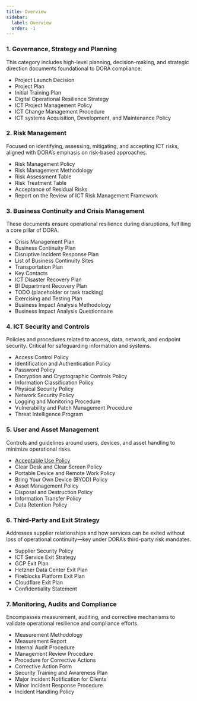 ```yaml
---
title: Overview
sidebar:
  label: Overview
  order: -1
---
```



### 1. **Governance, Strategy and Planning**

This category includes high-level planning, decision-making, and strategic direction documents foundational to DORA compliance.

* Project Launch Decision
* Project Plan
* Initial Training Plan
* Digital Operational Resilience Strategy
* ICT Project Management Policy
* ICT Change Management Procedure
* ICT systems Acquisition, Development, and Maintenance Policy

### 2. **Risk Management**

Focused on identifying, assessing, mitigating, and accepting ICT risks, aligned with DORA’s emphasis on risk-based approaches.

* Risk Management Policy
* Risk Management Methodology
* Risk Assessment Table
* Risk Treatment Table
* Acceptance of Residual Risks
* Report on the Review of ICT Risk Management Framework

### 3. **Business Continuity and Crisis Management**

These documents ensure operational resilience during disruptions, fulfilling a core pillar of DORA.

* Crisis Management Plan
* Business Continuity Plan
* Disruptive Incident Response Plan
* List of Business Continuity Sites
* Transportation Plan
* Key Contacts
* ICT Disaster Recovery Plan
* BI Department Recovery Plan
* TODO (placeholder or task tracking)
* Exercising and Testing Plan
* Business Impact Analysis Methodology
* Business Impact Analysis Questionnaire

### 4. **ICT Security and Controls**

Policies and procedures related to access, data, network, and endpoint security. Critical for safeguarding information and systems.

* Access Control Policy
* Identification and Authentication Policy
* Password Policy
* Encryption and Cryptographic Controls Policy
* Information Classification Policy
* Physical Security Policy
* Network Security Policy
* Logging and Monitoring Procedure
* Vulnerability and Patch Management Procedure
* Threat Intelligence Program

### 5. **User and Asset Management**

Controls and guidelines around users, devices, and asset handling to minimize operational risks.

* [Acceptable Use Policy](/templates/user-and-asset-management/acceptable-use-policy)
* Clear Desk and Clear Screen Policy
* Portable Device and Remote Work Policy
* Bring Your Own Device (BYOD) Policy
* Asset Management Policy
* Disposal and Destruction Policy
* Information Transfer Policy
* Data Retention Policy

### 6. **Third-Party and Exit Strategy**

Addresses supplier relationships and how services can be exited without loss of operational continuity—key under DORA’s third-party risk mandates.

* Supplier Security Policy
* ICT Service Exit Strategy
* GCP Exit Plan
* Hetzner Data Center Exit Plan
* Fireblocks Platform Exit Plan
* Cloudflare Exit Plan
* Confidentiality Statement

### 7. **Monitoring, Audits and Compliance**

Encompasses measurement, auditing, and corrective mechanisms to validate operational resilience and compliance efforts.

* Measurement Methodology
* Measurement Report
* Internal Audit Procedure
* Management Review Procedure
* Procedure for Corrective Actions
* Corrective Action Form
* Security Training and Awareness Plan
* Major Incident Notification for Clients
* Minor Incident Response Procedure
* Incident Handling Policy
